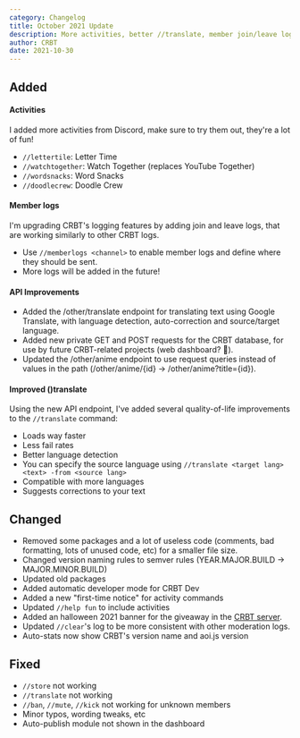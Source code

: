 ```yaml
---
category: Changelog
title: October 2021 Update
description: More activities, better //translate, member join/leave logs and several API improvements!
author: CRBT
date: 2021-10-30
---
```


<script lang="ts">
	'$lib/components/BlogHeader.svelte';
</script>

<MetaTags title={title} description={description} />
<BlogHeader metadata={metadata} />

<section itemprop="articleBody">

## Added

#### Activities

I added more activities from Discord, make sure to try them out, they're a lot of fun!

- `//lettertile`: Letter Time
- `//watchtogether`: Watch Together (replaces YouTube Together)
- `//wordsnacks`: Word Snacks
- `//doodlecrew`: Doodle Crew

#### Member logs

I'm upgrading CRBT's logging features by adding join and leave logs, that are working similarly to other CRBT logs.

- Use `//memberlogs <channel>` to enable member logs and define where they should be sent.
- More logs will be added in the future!

#### API Improvements

- Added the /other/translate endpoint for translating text using Google Translate, with language detection, auto-correction and source/target language.
- Added new private GET and POST requests for the CRBT database, for use by future CRBT-related projects (web dashboard? 👀).
- Updated the /other/anime endpoint to use request queries instead of values in the path (/other/anime/\{id\} -> /other/anime?title=\{id\}).

#### Improved ()translate

Using the new API endpoint, I've added several quality-of-life improvements to the `//translate` command:

- Loads way faster
- Less fail rates
- Better language detection
- You can specify the source language using `//translate <target lang> <text> -from <source lang>`
- Compatible with more languages
- Suggests corrections to your text

## Changed

- Removed some packages and a lot of useless code (comments, bad formatting, lots of unused code, etc) for a smaller file size.
- Changed version naming rules to semver rules (YEAR.MAJOR.BUILD -> MAJOR.MINOR.BUILD)
- Updated old packages
- Added automatic developer mode for CRBT Dev
- Added a new "first-time notice" for activity commands
- Updated `//help fun` to include activities
- Added an halloween 2021 banner for the giveaway in the [CRBT server](https://crbt.ga/discord).
- Updated `//clear`'s log to be more consistent with other moderation logs.
- Auto-stats now show CRBT's version name and aoi.js version

## Fixed

- `//store` not working
- `//translate` not working
- `//ban`, `//mute`, `//kick` not working for unknown members
- Minor typos, wording tweaks, etc
- Auto-publish module not shown in the dashboard

</section>
